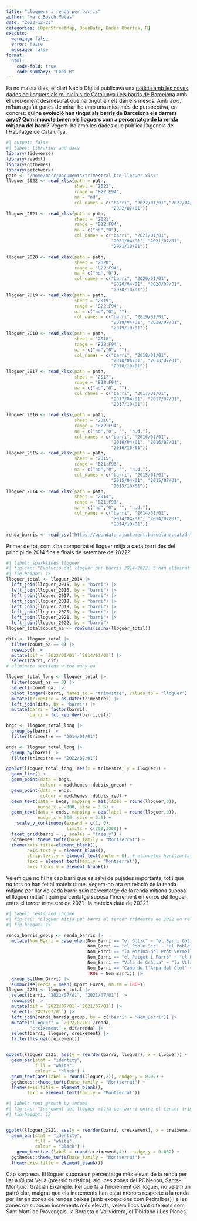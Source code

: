 ```yaml
---
title: "Lloguers i renda per barris"
author: "Marc Bosch Matas"
date: "2022-12-23"
categories: [OpenStreetMap, OpenData, Dades Obertes, R]
execute:
  warning: false
  error: false
  message: false
format:
  html: 
    code-fold: true
    code-summary: "Codi R"
---
```


Fa no massa dies, el diari Nació Digital publicava una [notícia amb les noves dades de lloguers als municipis de Catalunya i els barris de Barcelona](https://www.naciodigital.cat/noticia/250583/lloguer-municipis-barris-barcelona-encarit-euros-any) amb el creixement desmesurat que ha tingut en els darrers mesos. Amb això, m'han agafat ganes de mirar-ho amb una mica més de perspectiva, en concret: **quina evolució han tingut als barris de Barcelona els darrers anys? Quin impacte tenen els lloguers com a percentatge de la renda mitjana del barri?** Vegem-ho amb les dades que publica l'Agència de l'Habitatge de Catalunya.


```r
#| output: false
#| label: libraries and data
library(tidyverse)
library(readxl)
library(ggthemes)
library(patchwork)
path <- "/home/marc/Documents/trimestral_bcn_lloguer.xlsx"
lloguer_2022 <- read_xlsx(path = path,
                          sheet = "2022",
                          range = "B22:E94",
                          na = "nd",
                          col_names = c("barri", "2022/01/01","2022/04/01",
                                        "2022/07/01"))
lloguer_2021 <- read_xlsx(path = path,
                          sheet = "2021",
                          range = "B22:F94",
                          na = c("nd","0"),
                          col_names = c("barri", "2021/01/01",
                                        "2021/04/01", "2021/07/01", 
                                        "2021/10/01"))

lloguer_2020 <- read_xlsx(path = path,
                          sheet = "2020",
                          range = "B22:F94",
                          na = c("nd","0"),
                          col_names = c("barri", "2020/01/01",
                                        "2020/04/01", "2020/07/01", 
                                        "2020/10/01"))
lloguer_2019 <- read_xlsx(path = path,
                          sheet = "2019",
                          range = "B22:F94",
                          na = c("nd","0", ""),
                          col_names = c("barri", "2019/01/01",
                                        "2019/04/01", "2019/07/01", 
                                        "2019/10/01"))
lloguer_2018 <- read_xlsx(path = path,
                          sheet = "2018",
                          range = "B22:F94",
                          na = c("nd","0", ""),
                          col_names = c("barri", "2018/01/01",
                                        "2018/04/01", "2018/07/01", 
                                        "2018/10/01"))
lloguer_2017 <- read_xlsx(path = path,
                          sheet = "2017",
                          range = "B22:F94",
                          na = c("nd","0", ""),
                          col_names = c("barri", "2017/01/01",
                                        "2017/04/01", "2017/07/01", 
                                        "2017/10/01"))

lloguer_2016 <- read_xlsx(path = path,
                          sheet = "2016",
                          range = "B22:F94",
                          na = c("nd","0", "", "n.d."),
                          col_names = c("barri", "2016/01/01",
                                        "2016/04/01", "2016/07/01", 
                                        "2016/10/01"))
lloguer_2015 <- read_xlsx(path = path,
                          sheet = "2015",
                          range = "B21:F93",
                          na = c("nd","0", "", "n.d."),
                          col_names = c("barri", "2015/01/01",
                                        "2015/04/01", "2015/07/01", 
                                        "2015/10/01"))
lloguer_2014 <- read_xlsx(path = path,
                          sheet = "2014",
                          range = "B21:F93",
                          na = c("nd","0", "", "n.d."),
                          col_names = c("barri", "2014/01/01",
                                        "2014/04/01", "2014/07/01", 
                                        "2014/10/01"))

renda_barris <- read_csv("https://opendata-ajuntament.barcelona.cat/data/dataset/c9b9b5e5-b02f-4b47-892b-79acf0191802/resource/0d9df8cf-8b95-43c3-b07d-14e11f2ebdaf/download/2019_renda_neta_mitjana_per_llar.csv")
```



Primer de tot, com s'ha comportat el lloguer mitjà a cada barri des del principi de 2014 fins a finals de setembre de 2022?

```r
#| label: sparklines lloguer
#| fig-cap: "Evolució del lloguer per barris 2014-2022. S'han eliminat els barris amb  valors perduts."
#| fig-height: 15
lloguer_total <- lloguer_2014 |>  
  left_join(lloguer_2015, by = "barri") |> 
  left_join(lloguer_2016, by = "barri") |> 
  left_join(lloguer_2017, by = "barri") |> 
  left_join(lloguer_2018, by = "barri") |> 
  left_join(lloguer_2019, by = "barri") |> 
  left_join(lloguer_2020, by = "barri") |> 
  left_join(lloguer_2021, by = "barri") |> 
  left_join(lloguer_2022, by = "barri")
lloguer_total$count_na <- rowSums(is.na(lloguer_total))

difs <- lloguer_total |>
  filter(count_na == 0) |> 
  rowwise() |> 
  mutate(dif = `2022/01/01`-`2014/01/01`) |> 
  select(barri, dif)
# eliminate sections w too many na

lloguer_total_long <- lloguer_total |>  
  filter(count_na == 0) |> 
  select(-count_na) |> 
  pivot_longer(-barri, names_to = "trimestre", values_to = "lloguer") |> 
  mutate(trimestre = as.Date(trimestre)) |> 
  left_join(difs, by = "barri") |> 
  mutate(barri = factor(barri),
         barri = fct_reorder(barri,dif))

begs <- lloguer_total_long |> 
  group_by(barri) |> 
  filter(trimestre == "2014/01/01")

ends <- lloguer_total_long |> 
  group_by(barri) |> 
  filter(trimestre == "2022/07/01")

ggplot(lloguer_total_long, aes(x = trimestre, y = lloguer)) + 
  geom_line() + 
  geom_point(data = begs,
             colour = modthemes::dubois_green) + 
  geom_point(data = ends,
             colour = modthemes::dubois_red) + 
  geom_text(data = begs, mapping = aes(label = round(lloguer,0)), 
            nudge_x = -300, size = 3.5) + 
  geom_text(data = ends, mapping = aes(label = round(lloguer,0)), 
            nudge_x = 300, size = 3.5) + 
    scale_y_continuous(expand = c(1, 0),
                       limits = c(200,3000)) +
  facet_grid(barri ~ ., scales = "free_y") +
  ggthemes::theme_tufte(base_family = "Montserrat") + 
  theme(axis.title=element_blank(), 
        axis.text.y = element_blank(),
        strip.text.y = element_text(angle = 0), # etiquetes horitzontals
        text = element_text(family = "Montserrat"),
        axis.ticks.y = element_blank()) 
```


Veiem que no hi ha cap barri que es salvi de pujades importants, tot i que no tots ho han fet al mateix ritme. Vegem-ho ara en relació de la renda mitjana per llar de cada barri: quin percentatge de la renda mitjana suposa el lloguer mitjà? I quin percentatge suposa l'increment en euros del lloguer entre el tercer trimestre de 2021 i la mateixa data de 2022?


```r
#| label: rents and income
#| fig-cap: "Lloguer mitjà per barri al tercer trimestre de 2022 en relació a la renda mitjana del barri. La renda del barri es calcula com la mitjana entre les rendes de cada secció censal i correspon al darrer valor disponible al portal de dades de l'Ajuntament de Barcelona (2019)"
#| fig-height: 15

renda_barris_group <- renda_barris |> 
  mutate(Nom_Barri = case_when(Nom_Barri == "el Gòtic" ~ "el Barri Gòtic",
                               Nom_Barri == "el Poble Sec" ~ "el Poble Sec - AEI Parc Montjuïc",
                               Nom_Barri == "la Marina del Prat Vermell" ~ "la Marina del Prat Vermell - AEI Zona Franca",
                               Nom_Barri == "el Putget i Farró" ~ "el Putxet i el Farró",
                               Nom_Barri == "Vila de Gràcia" ~ "la Vila de Gràcia",
                               Nom_Barri == "Camp de l'Arpa del Clot" ~ "el Camp de l'Arpa del Clot",
                               TRUE ~ Nom_Barri)) |> 
  group_by(Nom_Barri) |> 
  summarise(renda = mean(Import_Euros, na.rm = TRUE))
lloguer_2221 <- lloguer_total |> 
  select(barri, "2022/07/01", "2021/07/01") |> 
  rowwise() |> 
  mutate(dif = `2022/07/01`-`2021/07/01`) |> 
  select(-`2021/07/01`) |> 
  left_join(renda_barris_group, by = c("barri" = "Nom_Barri")) |> 
  mutate("lloguer" = `2022/07/01`/renda,
         "creixement" = dif/renda) |> 
  select(barri, lloguer, creixement) |> 
  filter(!is.na(creixement))


ggplot(lloguer_2221, aes(y = reorder(barri, lloguer), x = lloguer)) + 
  geom_bar(stat = "identity",
           fill = "white",
           colour = "black") + 
  geom_text(aes(label = round(lloguer,2)), nudge_y = 0.02) + 
  ggthemes::theme_tufte(base_family = "Montserrat") + 
  theme(axis.title = element_blank(),
        text = element_text(family = "Montserrat"))

```


```r
#| label: rent growth by income
#| fig-cap: "Increment del lloguer mitjà per barri entre el tercer trimestre de 2021 i la mateixa data de 2022 en relació a la renda mitjana del barri. La renda del barri es calcula com la mitjana entre les rendes de cada secció censal i correspon al darrer valor disponible al portal de dades de l'Ajuntament de Barcelona (2019)"
#| fig-height: 15


ggplot(lloguer_2221, aes(y = reorder(barri, creixement), x = creixement)) + 
  geom_bar(stat = "identity",
           fill = "white",
           colour = "black") + 
    geom_text(aes(label = round(creixement,4)), nudge_y = 0.002) +
  ggthemes::theme_tufte(base_family = "Montserrat") + 
  theme(axis.title = element_blank())

```

Cap sorpresa. El lloguer suposa un percentatge més elevat de la renda per llar a Ciutat Vella (pressió turística), algunes zones del POblenou, Sants-Montjuic, Gràcia i Eixample.
Pel que fa a l'increment del lloguer, no veiem un patró clar, malgrat que els increments han estat menors respecte a la renda per llar en zones de rendes baixes (amb excepcions com Pedralbes) i a les zones on suposen increments més elevats, veiem llocs tant diferents com Sant Martí de Provençals, la Bordeta o Vallvidrera, el Tibidabo i Les Planes.